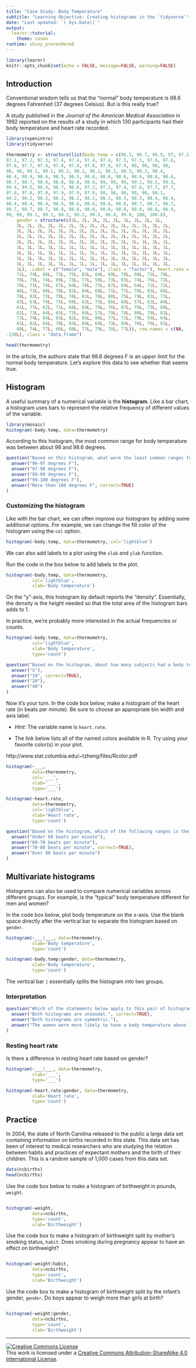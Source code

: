---
title: "Case Study: Body Temperature"
subtitle: "Learning Objective: Creating histograms in the `tidyverse`"
date: "Last updated: `r Sys.Date()`"
output: 
  learnr::tutorial:
    theme: cosmo
runtime: shiny_prerendered
---

```{r setup, include=FALSE}
library(learnr)
knitr::opts_chunk$set(echo = FALSE, message=FALSE, warning=FALSE)
```

## Introduction

Conventional wisdom tells us that the "normal" body temperature is 98.6 degrees Fahrenheit (37 degrees Celsius). But is this really true?

A study published in the _Journal of the American Medical Association_ in 1992 reported on the results of a study in which 130 participants had their body temperature and heart rate recorded.

```{r}
library(openintro)
library(tidyverse)

thermometry <- structure(list(body.temp = c(96.3, 96.7, 96.9, 97, 97.1, 97.1, 
97.1, 97.2, 97.3, 97.4, 97.4, 97.4, 97.4, 97.5, 97.5, 97.6, 97.6, 
97.6, 97.7, 97.8, 97.8, 97.8, 97.8, 97.9, 97.9, 98, 98, 98, 98, 
98, 98, 98.1, 98.1, 98.2, 98.2, 98.2, 98.2, 98.3, 98.3, 98.4, 
98.4, 98.4, 98.4, 98.5, 98.5, 98.6, 98.6, 98.6, 98.6, 98.6, 98.6, 
98.7, 98.7, 98.8, 98.8, 98.8, 98.9, 99, 99, 99, 99.1, 99.2, 99.3, 
99.4, 99.5, 96.4, 96.7, 96.8, 97.2, 97.2, 97.4, 97.6, 97.7, 97.7, 
97.8, 97.8, 97.8, 97.9, 97.9, 97.9, 98, 98, 98, 98, 98, 98.1, 
98.2, 98.2, 98.2, 98.2, 98.2, 98.2, 98.3, 98.3, 98.3, 98.4, 98.4, 
98.4, 98.4, 98.4, 98.5, 98.6, 98.6, 98.6, 98.6, 98.7, 98.7, 98.7, 
98.7, 98.7, 98.7, 98.8, 98.8, 98.8, 98.8, 98.8, 98.8, 98.8, 98.9, 
99, 99, 99.1, 99.1, 99.2, 99.2, 99.3, 99.4, 99.9, 100, 100.8), 
    gender = structure(c(2L, 2L, 2L, 2L, 2L, 2L, 2L, 2L, 2L, 
    2L, 2L, 2L, 2L, 2L, 2L, 2L, 2L, 2L, 2L, 2L, 2L, 2L, 2L, 2L, 
    2L, 2L, 2L, 2L, 2L, 2L, 2L, 2L, 2L, 2L, 2L, 2L, 2L, 2L, 2L, 
    2L, 2L, 2L, 2L, 2L, 2L, 2L, 2L, 2L, 2L, 2L, 2L, 2L, 2L, 2L, 
    2L, 2L, 2L, 2L, 2L, 2L, 2L, 2L, 2L, 2L, 2L, 1L, 1L, 1L, 1L, 
    1L, 1L, 1L, 1L, 1L, 1L, 1L, 1L, 1L, 1L, 1L, 1L, 1L, 1L, 1L, 
    1L, 1L, 1L, 1L, 1L, 1L, 1L, 1L, 1L, 1L, 1L, 1L, 1L, 1L, 1L, 
    1L, 1L, 1L, 1L, 1L, 1L, 1L, 1L, 1L, 1L, 1L, 1L, 1L, 1L, 1L, 
    1L, 1L, 1L, 1L, 1L, 1L, 1L, 1L, 1L, 1L, 1L, 1L, 1L, 1L, 1L, 
    1L), .Label = c("female", "male"), class = "factor"), heart.rate = c(70L, 
    71L, 74L, 80L, 73L, 75L, 82L, 64L, 69L, 70L, 68L, 72L, 78L, 
    70L, 75L, 74L, 69L, 73L, 77L, 58L, 73L, 65L, 74L, 76L, 72L, 
    78L, 71L, 74L, 67L, 64L, 78L, 73L, 67L, 66L, 64L, 71L, 72L, 
    86L, 72L, 68L, 70L, 82L, 84L, 68L, 71L, 77L, 78L, 83L, 66L, 
    70L, 82L, 73L, 78L, 78L, 81L, 78L, 80L, 75L, 79L, 81L, 71L, 
    83L, 63L, 70L, 75L, 69L, 62L, 75L, 66L, 68L, 57L, 61L, 84L, 
    61L, 77L, 62L, 71L, 68L, 69L, 79L, 76L, 87L, 78L, 73L, 89L, 
    81L, 73L, 64L, 65L, 73L, 69L, 57L, 79L, 78L, 80L, 79L, 81L, 
    73L, 74L, 84L, 83L, 82L, 85L, 86L, 77L, 72L, 79L, 59L, 64L, 
    65L, 82L, 64L, 70L, 83L, 89L, 69L, 73L, 84L, 76L, 79L, 81L, 
    80L, 74L, 77L, 66L, 68L, 77L, 79L, 78L, 77L)), row.names = c(NA, 
-130L), class = "data.frame")

head(thermometry)
```

In the article, the authors state that 98.6 degrees F is an _upper limit_ for the normal body temperature. Let's explore this data to see whether that seems true.



## Histogram

A useful summary of a numerical variable is the __histogram__. Like a bar chart, a histogram uses bars to represent the relative frequency of different values of the variable. 

```{r exercise1, exercise=TRUE, echo=TRUE}
library(mosaic)
histogram(~body.temp, data=thermometry)
```

According to this histogram, the most common range for body temperature was between about 98 and 98.6 degrees.

```{r quiz1}
question("Based on this histogram, what were the least common ranges for body temperature?",
  answer("96-97 degrees F"),
  answer("97-98 degrees F"),
  answer("98-99 degrees F"),
  answer("99-100 degrees F"),
  answer("More than 100 degrees F", correct=TRUE)
)
```

### Customizing the histogram

Like with the bar chart, we can often improve our histogram by adding some additional options. For example, we can change the fill color of the histogram using the `col` option.

```{r exercise2, exercise=TRUE, echo=TRUE}
histogram(~body.temp, data=thermometry, col='lightblue')
```

We can also add labels to a plot using the `xlab` and `ylab` function.

Run the code in the box below to add labels to the plot.

```{r exercise3, exercise=TRUE, echo=TRUE}
histogram(~body.temp, data=thermometry, 
          col='lightblue',
          xlab='Body temperature')
```

On the "y"-axis, this histogram by default reports the "density". Essentially, the density is the height needed so that the total area of the histogram bars adds to 1.

In practice, we're probably more interested in the actual frequencies or counts.


```{r exercise4, exercise=TRUE, echo=TRUE}
histogram(~body.temp, data=thermometry, 
          col='lightblue',
          xlab='Body temperature',
          type='count')
```

```{r quiz2}
question("Based on the histogram, about how many subjects had a body temperature near 97 degrees F?",
  answer("5"),
  answer("10", correct=TRUE),
  answer("20"),
  answer("40")
)
```

Now it's your turn. In the code box below, make a histogram of the heart rate (in beats per minute). Be sure to choose an appropriate bin width and axis label. 

- _Hint_: The variable name is `heart.rate`.

- The link below lists all of the named colors available in R. Try using your favorite color(s) in your plot.

http://www.stat.columbia.edu/~tzheng/files/Rcolor.pdf

```{r exercise5, exercise=TRUE}
histogram(~___, 
          data=thermometry, 
          col='___',
          xlab='___',
          type='___')
```

```{r, exercise5-solution}
histogram(~heart.rate, 
          data=thermometry, 
          col='lightblue',
          xlab='Heart rate',
          type='count')
```

```{r quiz3}
question("Based on the histogram, which of the following ranges is the most commonly observed for heart rate?",
  answer("Under 60 beats per minute"),
  answer("60-70 beats per minute"),
  answer("70-80 beats per minute", correct=TRUE),
  answer("Over 80 beats per minute")
)
```

## Multivariate histograms

Histograms can also be used to compare numerical variables across different groups. For example, is the "typical" body temperature different for men and women?

In the code box below, plot body temperature on the x-axis. Use the blank space directly after the vertical bar to separate the histogram based on `gender`.

```{r exercise6, exercise=TRUE}
histogram(~___|___, data=thermometry, 
          xlab='Body temperature',
          type='count')
```

```{r, exercise6-solution}
histogram(~body.temp|gender, data=thermometry, 
          xlab='Body temperature',
          type='count')
```

The vertical bar `|` essentially splits the histogram into two groups.


### Interpretation

```{r quiz4}
question("Which of the statements below apply to this pair of histograms? Choose all that apply.",
  answer("Both histograms are unimodal.", correct=TRUE),
  answer("Both histograms are symmetric."),
  answer("The women were more likely to have a body temperature above 100 degrees Fahrenheit than the men.", correct=TRUE)
)
```

### Resting heart rate

Is there a difference in resting heart rate based on gender?

```{r exercise8, exercise=TRUE}
histogram(~___|___, data=thermometry, 
          xlab='___',
          type='___')
```

```{r, exercise8-solution}
histogram(~heart.rate|gender, data=thermometry, 
          xlab='Heart rate',
          type='count')
```

## Practice

In 2004, the state of North Carolina released to the public a large data set containing information on births recorded in this state. This data set has been of interest to medical researchers who are studying the relation between habits and practices of expectant mothers and the birth of their children. This is a random sample of 1,000 cases from this data set.

```{r}
data(ncbirths)
head(ncbirths)
```

Use the code box below to make a histogram of birthweight in pounds, `weight`.

```{r exercise11, exercise=TRUE}

```

```{r, exercise11-solution}
histogram(~weight, 
          data=ncbirths, 
          type='count', 
          xlab='Birthweight')
```

Use the code box to make a histogram of birthweight split by mother's smoking status, `habit`. Does smoking during pregnancy appear to have an effect on birthweight?

```{r exercise12, exercise=TRUE}

```

```{r, exercise12-solution}
histogram(~weight|habit, 
          data=ncbirths, 
          type='count', 
          xlab='Birthweight')
```

Use the code box to make a histogram of birthweight split by the infant's gender, `gender`. Do boys appear to weigh more than girls at birth?

```{r exercise13, exercise=TRUE}

```

```{r, exercise13-solution}
histogram(~weight|gender, 
          data=ncbirths, 
          type='count', 
          xlab='Birthweight')
```



------------------

<a rel="license" href="http://creativecommons.org/licenses/by-sa/4.0/"><img alt="Creative Commons License" style="border-width:0" src="https://i.creativecommons.org/l/by-sa/4.0/88x31.png" /></a><br />This work is licensed under a <a rel="license" href="http://creativecommons.org/licenses/by-sa/4.0/">Creative Commons Attribution-ShareAlike 4.0 International License</a>.
